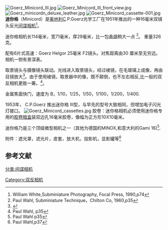 [[File:Goerz_Minicord_III.jpg|thumb]]
[[File:Goerz_Minicord_III_front_view.jpg|thumb]]
[[File:Goerz_minicordn_deluxe_leather.jpg|thumb]]
[[File:Goerz_Minicord_cassette-001.jpg|thumb]]
'''迷你格'''（Minicord）是[[奥地利|奥地利]]C.P.Goerz光学工厂在1951年推出的一种16毫米双镜头反光[[间谍相机|间谍相机]]<ref name=w1>William White,Subminiature Photography, Focal Press, 1990,p74</ref>。

迷你格相机长114毫米，宽71毫米，厚29毫米，比一包[[香烟|香烟]]稍大一点 <ref name=P1>Paul Wahl, Subminiature Technique，Chilton Co, 1960,p35</ref>。 重量326克。

配有6片式高速：Goerz Helgor 25毫米 F2镜头。对焦距离由30 厘米至无穷远。相机一侧有景深表。

取景镜头与摄像镜头联动。光线进入取景镜头，经过棱镜，在毛玻璃上成像，再由目镜放大<ref>{{Cite web |url=http://rick_oleson.tripod.com/index-63.html |title=Goerz Minicord |access-date=2016-09-02 |archive-date=2021-02-11 |archive-url=https://web.archive.org/web/20210211212616/http://rick_oleson.tripod.com/index-63.html |dead-url=no }}</ref>。由于使用棱镜，取景器中的像，既不颠倒，也不左右相反,比一般的双反相机更胜一筹。<ref>Paul Wahl, p35</ref>。

金属焦面快门，速度为 B，1/10，1/25，1/50，1/100，1/200，1/400.

1953年， C.P.Goerz 推出迷你格 III型，与早先的型号大致相同，但增加电子闪光灯接口。
[[File:Goerz_Minicord_cassettes.jpg|thumb]]
胶卷：迷你格相机必须使用迷你格专用的[[胶卷暗盒|胶卷暗盒]]装双边孔16毫米胶卷，像幅为正方形10X10毫米。

迷你格乃是三个顶级微型相机之一（其他为德国的MINOX,和意大利的Gami 16)<ref>Paul Wahl p35</ref>.

附件：遮光罩，滤光片，皮套，放大机，投影机，显影罐等<ref>Paul Wahl,p37</ref>

== 参考文献==
<references/>
[[分类:间谍相机|分类:间谍相机]]
[[Category:双反相机|Category:双反相机]]